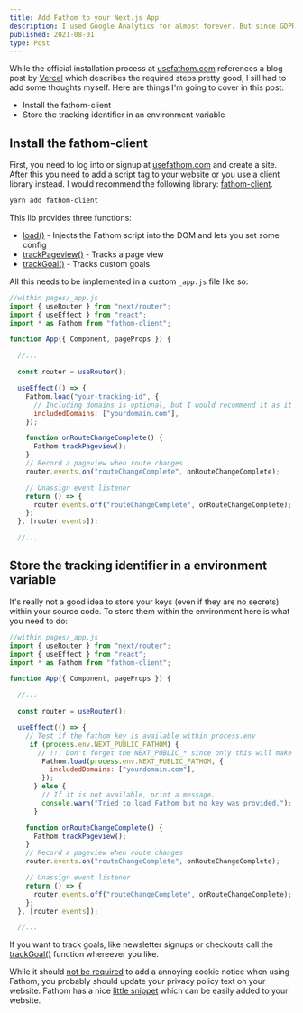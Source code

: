 ```yaml
---
title: Add Fathom to your Next.js App
description: I used Google Analytics for almost forever. But since GDPR requires you to add a notfication if you use cookies I switched to Fathom. Here is how to add it to a Next.js app.
published: 2021-08-01
type: Post
---
```


While the official installation process at [usefathom.com](https://usefathom.com/ref/Q0QUXX) references a blog post by [Vercel](https://vercel.com/guides/deploying-nextjs-using-fathom-analytics-with-vercel) which describes the required steps pretty good, I sill had to add some thoughts myself. Here are things I'm going to cover in this post:

- Install the fathom-client
- Store the tracking identifier in an environment variable

## Install the fathom-client

First, you need to log into or signup at [usefathom.com](https://usefathom.com/ref/Q0QUXX) and create a site. After this you need to add a script tag to your website or you use a client library instead. I would recommend the following library: [fathom-client](https://github.com/derrickreimer/fathom-client).

```bash
yarn add fathom-client
```

This lib provides three functions:

- [load()](https://github.com/derrickreimer/fathom-client#loadsiteid-string-opts-object) - Injects the Fathom script into the DOM and lets you set some config
- [trackPageview()](https://github.com/derrickreimer/fathom-client#trackpageviewopts-object) - Tracks a page view
- [trackGoal()](https://github.com/derrickreimer/fathom-client#trackgoalcode-string-cents-number) - Tracks custom goals

All this needs to be implemented in a custom `_app.js` file like so:

```javascript
//within pages/_app.js
import { useRouter } from "next/router";
import { useEffect } from "react";
import * as Fathom from "fathom-client";

function App({ Component, pageProps }) {

  //...

  const router = useRouter();

  useEffect(() => {
    Fathom.load("your-tracking-id", {
      // Including domains is optional, but I would recommend it as it will only count page views and events on this domains. Dev environments will be excluded with this config.
      includedDomains: ["yourdomain.com"],
    });

    function onRouteChangeComplete() {
      Fathom.trackPageview();
    }
    // Record a pageview when route changes
    router.events.on("routeChangeComplete", onRouteChangeComplete);

    // Unassign event listener
    return () => {
      router.events.off("routeChangeComplete", onRouteChangeComplete);
    };
  }, [router.events]);

  //...
```

## Store the tracking identifier in a environment variable

It's really not a good idea to store your keys (even if they are no secrets) within your source code. To store them within the environment here is what you need to do:

```javascript
//within pages/_app.js
import { useRouter } from "next/router";
import { useEffect } from "react";
import * as Fathom from "fathom-client";

function App({ Component, pageProps }) {

  //...

  const router = useRouter();

  useEffect(() => {
    // Test if the fathom key is available within process.env
     if (process.env.NEXT_PUBLIC_FATHOM) {
       // !!! Don't forget the NEXT_PUBLIC_* since only this will make the variable available to your frontend
        Fathom.load(process.env.NEXT_PUBLIC_FATHOM, {
          includedDomains: ["yourdomain.com"],
        });
      } else {
        // If it is not available, print a message.
        console.warn("Tried to load Fathom but no key was provided.");
      }

    function onRouteChangeComplete() {
      Fathom.trackPageview();
    }
    // Record a pageview when route changes
    router.events.on("routeChangeComplete", onRouteChangeComplete);

    // Unassign event listener
    return () => {
      router.events.off("routeChangeComplete", onRouteChangeComplete);
    };
  }, [router.events]);

  //...
```

If you want to track goals, like newsletter signups or checkouts call the [trackGoal()](https://github.com/derrickreimer/fathom-client#trackgoalcode-string-cents-number) function whereever you like.

While it should [not be required](https://usefathom.com/compliance) to add a annoying cookie notice when using Fathom, you probably should update your privacy policy text on your website. Fathom has a nice [little snippet](https://usefathom.com/docs/legal/privacy-policy-sample) which can be easily added to your website.
